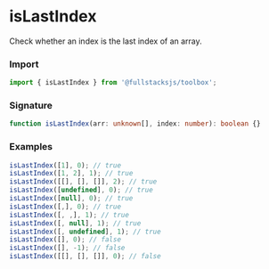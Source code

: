 # isLastIndex

Check whether an index is the last index of an array.

### Import

```typescript copy
import { isLastIndex } from '@fullstacksjs/toolbox';
```

### Signature

```typescript copy
function isLastIndex(arr: unknown[], index: number): boolean {}
```

### Examples

```typescript copy
isLastIndex([1], 0); // true
isLastIndex([1, 2], 1); // true
isLastIndex([[], [], []], 2); // true
isLastIndex([undefined], 0); // true
isLastIndex([null], 0); // true
isLastIndex([,], 0); // true
isLastIndex([, ,], 1); // true
isLastIndex([, null], 1); // true
isLastIndex([, undefined], 1); // true
isLastIndex([], 0); // false
isLastIndex([], -1); // false
isLastIndex([[], [], []], 0); // false
```
